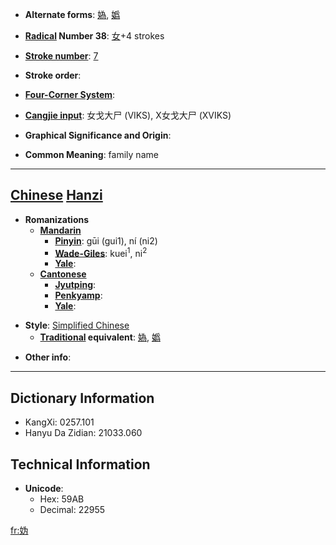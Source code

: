 * '''Alternate forms''': [[媯]], [[嬀]]

* '''[[Wiktionary:Chinese radical index| Radical]] Number 38''': [[Wiktionary:Chinese radical index 女|女]]+4 strokes

* '''[[Wiktionary:Chinese total strokes index|Stroke number]]''': [[Wiktionary:Chinese total strokes index 7|7]]

* '''Stroke order''': 

* '''[[Wiktionary:Chinese four corner index|Four-Corner System]]''': 

* '''[[Wiktionary:Chinese Cangjie index|Cangjie input]]''': 女戈大尸 (VIKS), X女戈大尸 (XVIKS)

* '''Graphical Significance and Origin''': 

* '''Common Meaning''': family name

----

== [[Chinese]] [[Hanzi]] ==

* '''Romanizations'''
** '''[[Mandarin]]'''
*** '''[[Pinyin]]''': gūi (gui1), ní (ni2)
*** '''[[Wade-Giles]]''': kuei<sup>1</sup>, ni<sup>2</sup>
*** '''[[Yale]]''': 
** '''[[Cantonese]]'''
*** '''[[Jyutping]]''':
*** '''[[Penkyamp]]''': 
*** '''[[Yale]]''': 

* '''Style''': [[Simplified Chinese]] 
** '''[[Traditional Chinese|Traditional]] equivalent''': [[媯]], [[嬀]]

* '''Other info''': 

----

== Dictionary Information ==

* KangXi: 0257.101
* Hanyu Da Zidian: 21033.060

== Technical Information ==

* '''Unicode''':
** Hex: 59AB
** Decimal: 22955

[[fr:妫]]